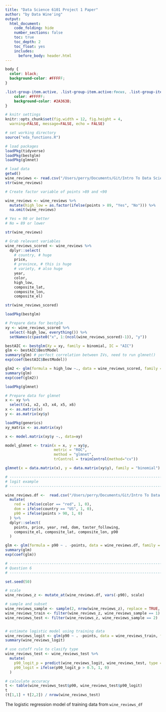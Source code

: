 ```yaml
---
title: "Data Science 6101 Project 1 Paper"
author: "by Data Wine'ing"
output:
  html_document:
    code_folding: hide
    number_sections: false
    toc: true
    toc_depth: 2
    toc_float: yes
    includes: 
      before_body: header.html
---
```


```css

body {
  color: black;
  background-color: #FFFFF;
}

.list-group-item.active, .list-group-item.active:focus, .list-group-item.active:hover {
    color: #FFFFF;
    background-color: #2A363B;
}
```
 
```r
# knitr settings 
knitr::opts_chunk$set(fig.width = 12, fig.height = 4,
  warning=FALSE, message=FALSE, echo = FALSE)

# set working directory 
source("eda_functions.R")

# load packages 
loadPkg(tidyverse)
loadPkg(bestglm)
loadPkg(glmnet)

# load data 
getwd()
wine_reviews <- read.csv("/Users/perry/Documents/Git/Intro To Data Science/edwinbet/data/wine_reviews.csv")
str(wine_reviews)
```

```r
# Create factor variable of points >89 and <90

wine_reviews <- wine_reviews %>%
  mutate(high_low = as.factor(ifelse(points > 89, "Yes", "No"))) %>%
  na.omit(wine_reviews)

# Yes = 90 or better
# No = 89 or lower

str(wine_reviews)

# Grab relevant variables
wine_reviews_scored <- wine_reviews %>%
  dplyr::select(
    # country, # huge
    price,
    # province, # this is huge
    # variety, # also huge
    year,
    color,
    high_low, 
    composite_lat,
    composite_lon, 
    composite_el)

str(wine_reviews_scored)
```

```r
loadPkg(bestglm)

# Prepare data for bestglm
xy <- wine_reviews_scored %>% 
  select(-high_low, everything()) %>%
  setNames(c(paste0("x", 1:(ncol(wine_reviews_scored)-1)), "y"))

bestAIC <- bestglm(Xy = xy, family = binomial, IC = "AIC")
glm <- bestAIC$BestModel
summary(glm) # perfect correlation between IVs, need to run glmnet()
exp(coef(bestAIC$BestModel))

glm2 <- glm(formula = high_low ~., data = wine_reviews_scored, family = binomial)
summary(glm)
exp(coef(glm2))
```

```r
loadPkg(glmnet)

# Prepare data for glmnet
x <- xy %>%
  select(x1, x2, x3, x4, x5, x6)
x <- as.matrix(x)
y <- as.matrix(xy$y)

loadPkg(generics)
xy_matrix <- as.matrix(xy)

x <- model.matrix(xy$y ~., data=xy)

model_glmnet <- train(x = x, y = xy$y,
                      metric = "ROC",
                      method = "glmnet",
                      trControl = trainControl(method="cv"))

glmnet(x = data.matrix(x), y = data.matrix(xy$y), family = "binomial")
```

```r
# ---------------------------------------------------------------------------
# logit example 
# ---------------------------------------------------------------------------

wine_reviews.df <-  read.csv("/Users/perry/Documents/Git/Intro To Data Science/edwinbet/data/wine_reviews.csv") %>%
  mutate(
    red = ifelse(color == "red", 1, 0),
    dom = ifelse(country == "US", 1, 0),
    p90 = ifelse(points > 90, 1, 0)
  ) %>%
  dplyr::select(
    points, price, year, red, dom, taster_following,
    composite_el, composite_lat, composite_lon, p90
  )

glm <- glm(formula = p90 ~ . -points, data = wine_reviews.df, family = binomial)
summary(glm)
exp(coef(glm))
```

```r
# -----------------------------------------------------------------------------
# Question 6
# -----------------------------------------------------------------------------

set.seed(50)

# scale 
wine_reviews_z <- mutate_at(wine_reviews.df, vars(-p90), scale) 

# sample and subset 
wine_reviews_sample <- sample(2, nrow(wine_reviews_z), replace = TRUE, prob = c(0.75, 0.25))
wine_reviews_train <- filter(wine_reviews_z, wine_reviews_sample == 1) 
wine_reviews_test <- filter(wine_reviews_z, wine_reviews_sample == 2)


# estimate logistic model using training data 
wine_reviews_logit <- glm(p90 ~ . -points, data = wine_reviews_train, family = binomial)
summary(wine_reviews_logit)

# use cutoff rule to clasify type 
wine_reviews_test <- wine_reviews_test %>%
  mutate(
    p90_logit_p = predict(wine_reviews_logit, wine_reviews_test, type = c("response")),
    p90_logit = ifelse(p90_logit_p > 0.5, 1, 0) 
  )

# calculate accuracy
t <- table(wine_reviews_test$p90, wine_reviews_test$p90_logit)
t
(t[1,1] + t[2,2]) / nrow(wine_reviews_test)
```

The logistic regression model of training data from `wine_reviews_df` 